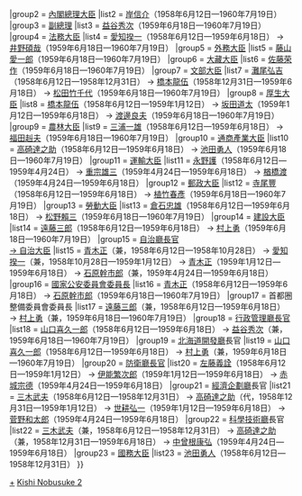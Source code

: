 {{Navbox
|name = 第二次岸內閣
|title = [[第二次岸內閣]]
|state = {{{state|collapsed}}}
|list1 = {{#ifeq:{{{1}}}|nocat||
{{Navbox with columns|child
|fullwidth = true
|colstyle = text-align: center; vertical-align: middle;
|oddcolstyle = background: #e9e9e9;
|evencolstyle = background: #f9f9f9;
|col1width = 20%
|col2width = 60%
|col3width = 20%
|col1 = [[第一次岸內閣]]<br /><small>（[[:Template:第一次岸內閣|模板]]）</small>
|col2 = '''[[第二次岸內閣 (改造)|改造內閣]]'''<br />（1958年6月12日—1960年7月19日）
|col3 = [[第一次池田內閣]]<br /><small>（[[:Template:第一次池田內閣|模板]]）</small>
}}
}}
|group2  = [[內閣總理大臣]]
|list2   = [[岸信介]]（1958年6月12日—1960年7月19日）
|group3  = [[副總理 (日本)|副總理]]
|list3   = [[益谷秀次]]（1959年6月18日—1960年7月19日）
|group4  = [[法務大臣]]
|list4   = [[愛知揆一]]（1958年6月12日—1959年6月18日） → [[井野碩哉]]（1959年6月18日—1960年7月19日）
|group5  = [[外務大臣 (日本)|外務大臣]]
|list5   = [[藤山愛一郎]]（1959年6月18日—1960年7月19日）
|group6  = [[大藏大臣]]
|list6   = [[佐藤荣作]]（1959年6月18日—1960年7月19日）
|group7  = [[文部大臣]]
|list7   = [[灘尾弘吉]]（1958年6月12日—1958年12月31日） → [[橋本龍伍]]（1958年12月31日—1959年6月18日） → [[松田竹千代]]（1959年6月18日—1960年7月19日）
|group8  = [[厚生大臣]]
|list8   = [[橋本龍伍]]（1958年6月12日—1959年1月12日） → [[坂田道太]]（1959年1月12日—1959年6月18日） → [[渡邊良夫]]（1959年6月18日—1960年7月19日）
|group9  = [[農林水產大臣|農林大臣]]
|list9   = [[三浦一雄]]（1958年6月12日—1959年6月18日） → [[福田赳夫]]（1959年6月18日—1960年7月19日）
|group10  = [[通商產業大臣]]
|list10   = [[高碕達之助]]（1958年6月12日—1959年6月18日） → [[池田勇人]]（1959年6月18日—1960年7月19日）
|group11  = [[運輸大臣 (日本)|運輸大臣]]
|list11   = [[永野護 (政治家)|永野護]]（1958年6月12日—1959年4月24日） → [[重宗雄三]]（1959年4月24日—1959年6月18日） → [[楢橋渡]]（1959年4月24日—1959年6月18日）
|group12  = [[郵政大臣]]
|list12   = [[寺尾豐]]（1958年6月12日—1959年6月18日） → [[植竹春彥]]（1959年6月18日—1960年7月19日）
|group13  = [[勞動大臣]]
|list13   = [[倉石忠雄]]（1958年6月12日—1959年6月18日） → [[松野賴三]]（1959年6月18日—1960年7月19日）
|group14  = [[建設大臣]]
|list14   = [[遠藤三郎 (政治家)|遠藤三郎]]（1958年6月12日—1959年6月18日） → [[村上勇]]（1959年6月18日—1960年7月19日）
|group15  = [[自治大臣|自治廳長官<br />→ 自治大臣]]
|list15   = [[青木正]]（兼，1958年6月12日—1958年10月28日） → [[愛知揆一]]（兼，1958年10月28日—1959年1月12日） → [[青木正]]（1959年1月12日—1959年6月18日） → [[石原幹市郎]]（兼，1959年4月24日—1959年6月18日）
|group16  = [[國家公安委員會委員長]]
|list16   = [[青木正]]（1958年6月12日—1959年6月18日） → [[石原幹市郎]]（1959年6月18日—1960年7月19日）
|group17  = 首都圈整備委員會委員長
|list17   = [[遠藤三郎 (政治家)|遠藤三郎]]（兼，1958年6月12日—1959年6月18日） → [[村上勇]]（兼，1959年6月18日—1960年7月19日）
|group18  = [[行政管理廳長官]]
|list18   = [[山口喜久一郎]]（1958年6月12日—1959年6月18日） → [[益谷秀次]]（兼，1959年6月18日—1960年7月19日）
|group19  = [[北海道開發廳]]長官
|list19   = [[山口喜久一郎]]（1958年6月12日—1959年6月18日） → [[村上勇]]（兼，1959年6月18日—1960年7月19日）
|group20  = [[防衛廳長官]]
|list20   = [[左藤義詮]]（1958年6月12日—1959年1月12日） → [[伊能繁次郎]]（1959年1月12日—1959年6月18日） → [[赤城宗德]]（1959年4月24日—1959年6月18日）
|group21  = [[經濟企劃廳]]長官
|list21   = [[三木武夫]]（1958年6月12日—1958年12月31日） → [[高碕達之助]]（代，1958年12月31日—1959年1月12日） → [[世耕弘一]]（1959年1月12日—1959年6月18日） → [[菅野和太郎]]（1959年4月24日—1959年6月18日）
|group22  = [[科學技術廳 (日本)|科學技術廳]]長官
|list22   = [[三木武夫]]（兼，1958年6月12日—1958年12月31日） → [[高碕達之助]]（兼，1958年12月31日—1959年6月18日） → [[中曾根康弘]]（1959年4月24日—1959年6月18日）
|group23  = [[國務大臣 (日本)|國務大臣]]
|list23   = [[池田勇人]]（1958年6月12日—1958年12月31日）
}}
<noinclude>
[[Category:第二次岸內閣閣僚|+]]
[[Category:日本內閣模板|Kishi Nobusuke 2]]
</noinclude>